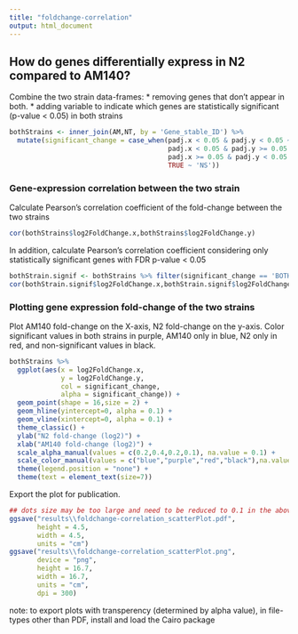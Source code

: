 ---
title: "foldchange-correlation"
output: html_document
---

## How do genes differentially express in N2 compared to AM140?
Combine the two strain data-frames:
* removing genes that don't appear in both.
* adding variable to indicate which genes are statistically significant (p-value < 0.05) in both strains
```{r}
bothStrains <- inner_join(AM,NT, by = 'Gene_stable_ID') %>%
  mutate(significant_change = case_when(padj.x < 0.05 & padj.y < 0.05 ~ 'BOTH_SIGNIFICANT',
                                        padj.x < 0.05 & padj.y >= 0.05 ~ 'AM140',
                                        padj.x >= 0.05 & padj.y < 0.05 ~ 'N2',
                                        TRUE ~ 'NS'))
```

### Gene-expression correlation between the two strain
Calculate Pearson's correlation coefficient of the fold-change between the two strains
```{r}
cor(bothStrains$log2FoldChange.x,bothStrains$log2FoldChange.y)
```

In addition, calculate Pearson's correlation coefficient considering only statistically significant genes with FDR p-value < 0.05
```{r}
bothStrain.signif <- bothStrains %>% filter(significant_change == 'BOTH_SIGNIFICANT')
cor(bothStrain.signif$log2FoldChange.x,bothStrain.signif$log2FoldChange.y)
```

### Plotting gene expression fold-change of the two strains
Plot AM140 fold-change on the X-axis, N2 fold-change on the y-axis.
Color significant values in both strains in purple, AM140 only in blue, N2 only in red, and non-significant values in black.
```{r}
bothStrains %>%
  ggplot(aes(x = log2FoldChange.x,
             y = log2FoldChange.y,
             col = significant_change,
             alpha = significant_change)) +
  geom_point(shape = 16,size = 2) + 
  geom_hline(yintercept=0, alpha = 0.1) +
  geom_vline(xintercept=0, alpha = 0.1) +
  theme_classic() +
  ylab("N2 fold-change (log2)") +
  xlab("AM140 fold-change (log2)") + 
  scale_alpha_manual(values = c(0.2,0.4,0.2,0.1), na.value = 0.1) + 
  scale_color_manual(values = c("blue","purple","red","black"),na.value = "Black") + 
  theme(legend.position = "none") + 
  theme(text = element_text(size=7))
```

Export the plot for publication. 
```{r}
## dots size may be too large and need to be reduced to 0.1 in the above `geom_point(shape = 16,size = 2)`
ggsave("results\\foldchange-correlation_scatterPlot.pdf", 
       height = 4.5, 
       width = 4.5, 
       units = "cm")
ggsave("results\\foldchange-correlation_scatterPlot.png",
       device = "png",
       height = 16.7, 
       width = 16.7, 
       units = "cm",
       dpi = 300)
```
note: to export plots with transperency (determined by alpha value), in file-types other than PDF, install and load the Cairo package
